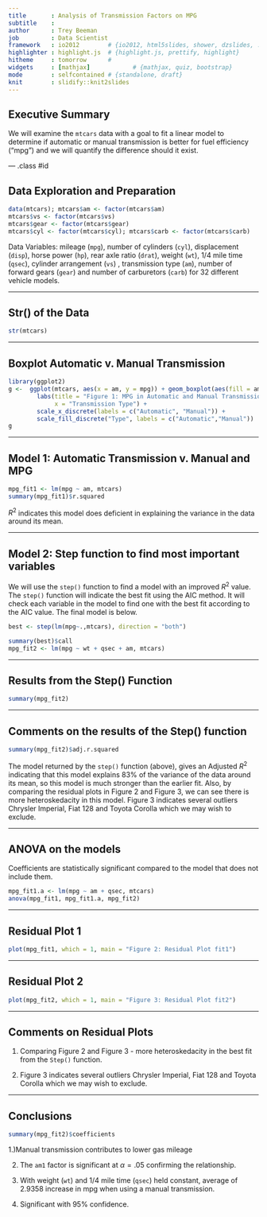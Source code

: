 ```yaml
---
title       : Analysis of Transmission Factors on MPG
subtitle    : 
author      : Trey Beeman
job         : Data Scientist
framework   : io2012        # {io2012, html5slides, shower, dzslides, ...}
highlighter : highlight.js  # {highlight.js, prettify, highlight}
hitheme     : tomorrow      # 
widgets     : [mathjax]            # {mathjax, quiz, bootstrap}
mode        : selfcontained # {standalone, draft}
knit        : slidify::knit2slides
---
```


## Executive Summary 

We will examine the `mtcars` data with a goal to fit a linear model to determine if automatic or manual transmission is better for fuel efficiency ("mpg") and we will quantify the difference should it exist.

--- .class #id 

## Data Exploration and Preparation

```r
data(mtcars); mtcars$am <- factor(mtcars$am)
mtcars$vs <- factor(mtcars$vs)
mtcars$gear <- factor(mtcars$gear)
mtcars$cyl <- factor(mtcars$cyl); mtcars$carb <- factor(mtcars$carb)
```
Data Variables: mileage (`mpg`), number of cylinders (`cyl`), 
displacement (`disp`), horse power (`hp`), rear axle ratio (`drat`), 
weight (`wt`), 1/4 mile time (`qsec`), cylinder arrangement (`vs`) , transmission type (`am`), number of forward gears (`gear`) and number of carburetors (`carb`) for 32 different vehicle models.

---

## Str() of the Data

```r
str(mtcars)
```

---

## Boxplot Automatic v. Manual Transmission

```r
library(ggplot2)
g <-  ggplot(mtcars, aes(x = am, y = mpg)) + geom_boxplot(aes(fill = am)) +
        labs(title = "Figure 1: MPG in Automatic and Manual Transmission Vehicles", 
             x = "Transmission Type") + 
        scale_x_discrete(labels = c("Automatic", "Manual")) +
        scale_fill_discrete("Type", labels = c("Automatic","Manual"))
g
```

---

## Model 1: Automatic Transmission v. Manual and MPG

```r
mpg_fit1 <- lm(mpg ~ am, mtcars)
summary(mpg_fit1)$r.squared
```

$R^{2}$ indicates this model does deficient in explaining the variance in the data around its mean.  

---

## Model 2: Step function to find most important variables

We will use the `step()` function to find a model with an improved $R^{2}$ value.  The `step()` function will indicate the best fit using the AIC method.  It will check each variable in the model to find one with the best fit according to the AIC value.  The final model is below.

```r
best <- step(lm(mpg~.,mtcars), direction = "both")
```

```r
summary(best)$call
mpg_fit2 <- lm(mpg ~ wt + qsec + am, mtcars)
```

---

## Results from the Step() Function

```r
summary(mpg_fit2)
```

---

## Comments on the results of the Step() function

```r
summary(mpg_fit2)$adj.r.squared
```

The model returned by the `step()` function (above), gives an Adjusted $R^{2}$ indicating that this model explains 83% of the variance of the data around its mean, so this model is much stronger than the earlier fit.  Also, by comparing the residual plots in Figure 2 and Figure 3, we can see there is more heteroskedacity in this model.  Figure 3 indicates several outliers  Chrysler Imperial, Fiat 128 and Toyota Corolla which we may wish to exclude.

---

## ANOVA on the models

Coefficients are statistically significant compared to the model that does not include them.

```r
mpg_fit1.a <- lm(mpg ~ am + qsec, mtcars)
anova(mpg_fit1, mpg_fit1.a, mpg_fit2)
```

---

## Residual Plot 1

```r
plot(mpg_fit1, which = 1, main = "Figure 2: Residual Plot fit1")
```

---

## Residual Plot 2

```r
plot(mpg_fit2, which = 1, main = "Figure 3: Residual Plot fit2")
```

---

## Comments on Residual Plots

1. Comparing Figure 2 and Figure 3 - more heteroskedacity in the best fit from the `Step()` function.

2. Figure 3 indicates several outliers Chrysler Imperial, Fiat 128 and Toyota Corolla which we may wish to exclude.

---

## Conclusions

```r
summary(mpg_fit2)$coefficients
```

1.)Manual transmission contributes to lower gas mileage

2. The `am1` factor is significant at $\alpha = .05$ confirming the relationship.

3. With weight (`wt`) and 1/4 mile time (`qsec`) held constant, average of 2.9358 increase in mpg when using a manual transmission.

4. Significant with 95% confidence.
